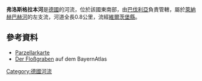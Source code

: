 {{No footnotes|time=2020-12-06T03:58:53+00:00}}
{{Coord|49.865392|N|9.802650|E|display=title}}

'''弗洛斯格拉本河'''是[[德國|德國]]的河流，位於該國東南部，由[[巴伐利亞|巴伐利亞]]負責管轄，屬於[[萊納赫巴赫河|萊納赫巴赫河]]的左支流，河道全長0.8公里，流經[[維爾茨堡縣|維爾茨堡縣]]。

==參考資料==
* [http://geoportal.bayern.de/bayernatlas/default?lon=4341439.0&lat=5527472.0&zoom=14&base=951 Parzellarkarte]
* [http://geoportal.bayern.de/bayernatlas/default?lon=4341875.0&lat=5527641.5&zoom=13&base=910 Der Floßgraben] auf dem BayernAtlas

{{Germany-geo-stub}}
[[Category:德國河流|Category:德國河流]]